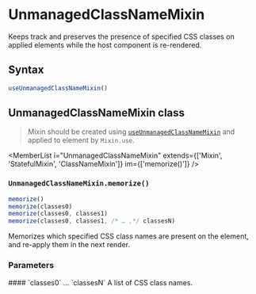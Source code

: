 <Module name="brew-js-react" />

# UnmanagedClassNameMixin

Keeps track and preserves the presence of specified CSS classes on applied elements
while the host component is re-rendered.

## Syntax

```javascript
useUnmanagedClassNameMixin()
```

<ImportHint
    name="useUnmanagedClassNameMixin"
    module="brew-js-react"
    require="useUnmanagedClassNameMixin"
    global="brew.react.useUnmanagedClassNameMixin"
/>

## UnmanagedClassNameMixin class

> Mixin should be created using [`useUnmanagedClassNameMixin`](:) and applied to element by `Mixin.use`.

<MemberList
    i="UnmanagedClassNameMixin"
    extends={['Mixin', 'StatefulMixin', 'ClassNameMixin']}
    im={['memorize()']}
/>

### `UnmanagedClassNameMixin.memorize()`

```javascript
memorize()
memorize(classes0)
memorize(classes0, classes1)
memorize(classes0, classes1, /* … ,*/ classesN)
```

Memorizes which specified CSS class names are present on the element,
and re-apply them in the next render.

### Parameters

<dl>
    #### `classes0` … `classesN` <Badge.Optional />
    A list of CSS class names.

</dl>
